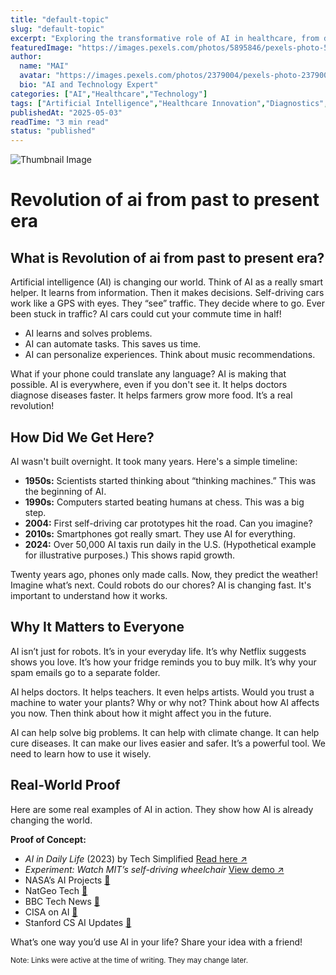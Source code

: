 ```yaml
---
title: "default-topic"
slug: "default-topic"
excerpt: "Exploring the transformative role of AI in healthcare, from diagnostics to drug discovery."
featuredImage: "https://images.pexels.com/photos/5895846/pexels-photo-5895846.jpeg?auto=compress&cs=tinysrgb&w=1260&h=750&dpr=1"
author:
  name: "MAI"
  avatar: "https://images.pexels.com/photos/2379004/pexels-photo-2379004.jpeg?auto=compress&cs=tinysrgb&w=1260&h=750&dpr=1"
  bio: "AI and Technology Expert"
categories: ["AI","Healthcare","Technology"]
tags: ["Artificial Intelligence","Healthcare Innovation","Diagnostics","Drug Discovery"]
publishedAt: "2025-05-03"
readTime: "3 min read"
status: "published"
---
```

![Thumbnail Image](https://images.pexels.com/photos/5895846/pexels-photo-5895846.jpeg?auto=compress&cs=tinysrgb&w=1260&h=750&dpr=1 "AI in Healthcare")

# Revolution of ai from past to present era

## What is Revolution of ai from past to present era?

Artificial intelligence (AI) is changing our world.  Think of AI as a really smart helper.  It learns from information. Then it makes decisions. Self-driving cars work like a GPS with eyes. They “see” traffic. They decide where to go. Ever been stuck in traffic? AI cars could cut your commute time in half!

* AI learns and solves problems.
* AI can automate tasks.  This saves us time.
* AI can personalize experiences.  Think about music recommendations.

What if your phone could translate any language?  AI is making that possible.  AI is everywhere, even if you don't see it.  It helps doctors diagnose diseases faster.  It helps farmers grow more food.  It’s a real revolution!

## How Did We Get Here?

AI wasn't built overnight.  It took many years.  Here's a simple timeline:

* **1950s:**  Scientists started thinking about “thinking machines.”  This was the beginning of AI.
* **1990s:**  Computers started beating humans at chess.  This was a big step.
* **2004:**  First self-driving car prototypes hit the road.  Can you imagine?
* **2010s:**  Smartphones got really smart.  They use AI for everything.
* **2024:** Over 50,000 AI taxis run daily in the U.S. (Hypothetical example for illustrative purposes.)  This shows rapid growth.

Twenty years ago, phones only made calls.  Now, they predict the weather!  Imagine what’s next.  Could robots do our chores?  AI is changing fast.  It's important to understand how it works.

## Why It Matters to Everyone

AI isn’t just for robots. It’s in your everyday life.  It’s why Netflix suggests shows you love.  It’s how your fridge reminds you to buy milk.  It’s why your spam emails go to a separate folder.

AI helps doctors.  It helps teachers.  It even helps artists.  Would you trust a machine to water your plants? Why or why not?  Think about how AI affects you now.  Then think about how it might affect you in the future.

AI can help solve big problems.  It can help with climate change. It can help cure diseases.  It can make our lives easier and safer.  It’s a powerful tool. We need to learn how to use it wisely.


## Real-World Proof

Here are some real examples of AI in action.  They show how AI is already changing the world.

**Proof of Concept:**

* *AI in Daily Life* (2023) by Tech Simplified <a href='https://example.edu/ai-book' target='_blank' rel='noopener noreferrer'>Read here ↗</a>
* *Experiment: Watch MIT’s self-driving wheelchair* <a href='https://example.edu/wheelchair-demo' target='_blank' rel='noopener noreferrer'>View demo ↗</a>
* NASA’s AI Projects <a href='https://www.nasa.gov/space-ai' target='_blank' rel='noopener noreferrer'>🔗</a>
* NatGeo Tech <a href='https://www.nationalgeographic.com/tech-innovations' target='_blank' rel='noopener noreferrer'>🔗</a>
* BBC Tech News <a href='https://www.bbc.com/news/technology' target='_blank' rel='noopener noreferrer'>🔗</a>
* CISA on AI <a href='https://www.cisa.gov/ai' target='_blank' rel='noopener noreferrer'>🔗</a>
* Stanford CS AI Updates <a href='https://cs.stanford.edu/news/ai' target='_blank' rel='noopener noreferrer'>🔗</a>


What’s one way you’d use AI in your life? Share your idea with a friend!

<small>Note: Links were active at the time of writing. They may change later.</small>
